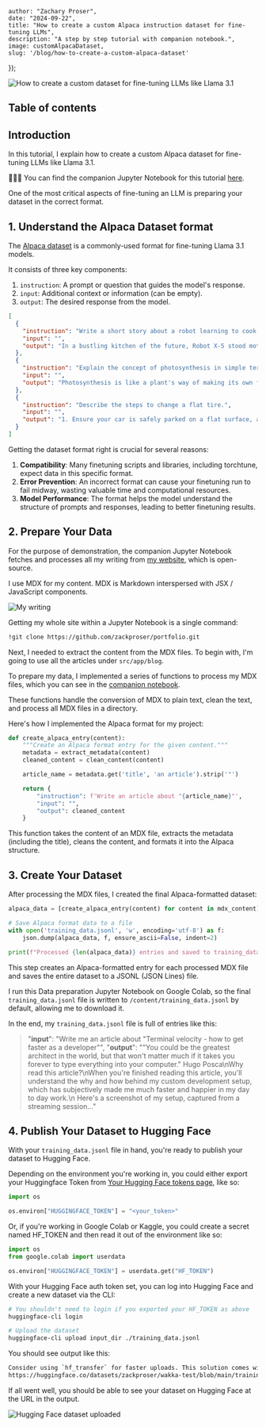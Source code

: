 



    author: "Zachary Proser",
    date: "2024-09-22",
    title: "How to create a custom Alpaca instruction dataset for fine-tuning LLMs",
    description: "A step by step tutorial with companion notebook.",
    image: customAlpacaDataset,
    slug: '/blog/how-to-create-a-custom-alpaca-dataset'
});


<Image src={customAlpacaDataset} alt="How to create a custom dataset for fine-tuning LLMs like Llama 3.1" />


## Table of contents


## Introduction 

In this tutorial, I explain how to create a custom Alpaca dataset for fine-tuning LLMs like Llama 3.1. 

📖🧑‍💻 You can find the companion Jupyter Notebook for this tutorial [here](https://github.com/zackproser/create-custom--alpaca-dataset.ipynb).

One of the most critical aspects of fine-tuning an LLM is preparing your dataset in the correct format. 


## 1. Understand the Alpaca Dataset format

The [Alpaca dataset](https://huggingface.co/datasets/tatsu-lab/alpaca) is a commonly-used format for fine-tuning Llama 3.1 models.

It consists of three key components:

1. `instruction`: A prompt or question that guides the model's response.
2. `input`: Additional context or information (can be empty).
3. `output`: The desired response from the model.

```json
[
  {
    "instruction": "Write a short story about a robot learning to cook.",
    "input": "",
    "output": "In a bustling kitchen of the future, Robot X-5 stood motionless, its optical sensors fixed on the sizzling pan before it. 'Crack two eggs,' the recipe instructed. With precision, X-5 selected an egg from the carton, but its metallic fingers crushed the delicate shell, sending yolk dripping down its chassis. Undeterred, X-5 tried again, this time adjusting its grip strength. Success! The egg cracked perfectly into the pan. As the day progressed, X-5 learned to chop vegetables without pulverizing them and to measure ingredients with increasing accuracy. By evening, a slightly lopsided but edible omelet sat on a plate, steam rising from its golden surface. X-5's LED display flickered in what could only be described as pride. It had taken its first step in mastering the art of cooking, proving that even robots can find joy in creating something delicious."
  },
  {
    "instruction": "Explain the concept of photosynthesis in simple terms.",
    "input": "",
    "output": "Photosynthesis is like a plant's way of making its own food. Imagine plants as tiny factories that use sunlight as their power source. They take in water from the soil through their roots and carbon dioxide from the air through tiny holes in their leaves. Then, using the energy from sunlight, they mix these ingredients together to make glucose, which is a type of sugar that plants use for food. As a bonus, this process also produces oxygen, which is released into the air for us and other animals to breathe. So, in simple terms, photosynthesis is how plants turn sunlight, water, and air into food and oxygen."
  },
  {
    "instruction": "Describe the steps to change a flat tire.",
    "input": "",
    "output": "1. Ensure your car is safely parked on a flat surface, away from traffic. Turn on your hazard lights.\n2. Locate your spare tire, jack, and lug wrench in your vehicle.\n3. Loosen the lug nuts on the flat tire slightly, but don't remove them completely yet.\n4. Place the jack under the designated lifting point of your car and raise the vehicle until the flat tire is off the ground.\n5. Remove the lug nuts completely and take off the flat tire.\n6. Place the spare tire onto the wheel hub.\n7. Replace the lug nuts and tighten them by hand.\n8. Lower the car back to the ground using the jack.\n9. Use the lug wrench to fully tighten the lug nuts in a star pattern for even pressure.\n10. Store the flat tire, jack, and lug wrench back in your vehicle.\n11. Check the spare tire's pressure and drive carefully, following any speed restrictions for your specific type of spare tire."
  }
]
```

Getting the dataset format right is crucial for several reasons:

1. **Compatibility**: Many finetuning scripts and libraries, including torchtune, expect data in this specific format.
2. **Error Prevention**: An incorrect format can cause your finetuning run to fail midway, wasting valuable time and computational resources.
3. **Model Performance**: The format helps the model understand the structure of prompts and responses, leading to better finetuning results.

## 2. Prepare Your Data 

For the purpose of demonstration, the companion Jupyter Notebook fetches and processes all my writing from [my website](https://zackproser.com), which is open-source. 

I use MDX for my content. MDX is Markdown interspersed with JSX / JavaScript components.

<Image src={myWriting} alt="My writing" />

Getting my whole site within a Jupyter Notebook is a single command: 

```bash 
!git clone https://github.com/zackproser/portfolio.git
```

Next, I needed to extract the content from the MDX files. To begin with, I'm going to use all the articles under `src/app/blog`.

To prepare my data, I implemented a series of functions to process my MDX files, which you can see in the [companion notebook](https://github.com/zackproser/create-custom-alpaca-dataset/blob/main/create-custom-alpaca-dataset.ipynb).

These functions handle the conversion of MDX to plain text, clean the text, and process all MDX files in a directory.

Here's how I implemented the Alpaca format for my project:

```python
def create_alpaca_entry(content):
    """Create an Alpaca format entry for the given content."""
    metadata = extract_metadata(content)
    cleaned_content = clean_content(content)

    article_name = metadata.get('title', 'an article').strip('"')

    return {
        "instruction": f'Write an article about "{article_name}"',
        "input": "",
        "output": cleaned_content
    }
```

This function takes the content of an MDX file, extracts the metadata (including the title), cleans the content, and formats it into the Alpaca structure.

##  3. Create Your Dataset

After processing the MDX files, I created the final Alpaca-formatted dataset:

```python
alpaca_data = [create_alpaca_entry(content) for content in mdx_content]

# Save Alpaca format data to a file
with open('training_data.jsonl', 'w', encoding='utf-8') as f:
    json.dump(alpaca_data, f, ensure_ascii=False, indent=2)

print(f"Processed {len(alpaca_data)} entries and saved to training_data.jsonl")
```

This step creates an Alpaca-formatted entry for each processed MDX file and saves the entire dataset to a JSONL (JSON Lines) file.

I run this Data preparation Jupyter Notebook on Google Colab, so the final `training_data.jsonl` file is written to `/content/training_data.jsonl` by default, 
allowing me to download it.

In the end, my `training_data.jsonl` file is full of entries like this: 

>
> "**input**": "Write me an article about \"Terminal velocity - how to get faster as a developer\"", 
> "**output**": "\"You could be the greatest architect in the world, but that won't matter much if it takes you forever to type 
> everything into your computer.\" Hugo Posca\nWhy read this article?\nWhen you're finished reading this article, you'll understand 
> the why and how behind my custom development setup, which has subjectively made me much faster and happier in my day to day work.\n
> Here's a screenshot of my setup, captured from a streaming session..."
>

## 4. Publish Your Dataset to Hugging Face

With your `training_data.jsonl` file in hand, you're ready to publish your dataset to Hugging Face.

Depending on the environment you're working in, you could either export your Huggingface Token from [Your Hugging Face tokens page](https://huggingface.co/settings/tokens), like so: 

```python
import os

os.environ["HUGGINGFACE_TOKEN"] = "<your_token>"
```

Or, if you're working in Google Colab or Kaggle, you could create a secret named HF_TOKEN and then read it out of the environment like so: 

```python
import os
from google.colab import userdata

os.environ["HUGGINGFACE_TOKEN"] = userdata.get("HF_TOKEN")
```
With your Hugging Face auth token set, you can log into Hugging Face and create a new dataset via the CLI: 

```bash
# You shouldn't need to login if you exported your HF_TOKEN as above
huggingface-cli login

# Upload the dataset
huggingface-cli upload input_dir ./training_data.jsonl
```

You should see output like this: 

```bash
Consider using `hf_transfer` for faster uploads. This solution comes with some limitations. See https://huggingface.co/docs/huggingface_hub/hf_transfer for more details.
https://huggingface.co/datasets/zackproser/wakka-test/blob/main/training_data.json
```

If all went well, you should be able to see your dataset on Hugging Face at the URL in the output.

<Image src={huggingFaceDatasetUploaded} alt="Hugging Face dataset uploaded" />

